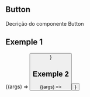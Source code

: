 
<Meta title="Components/Button" component={Button}/>


## Button
Decrição do componente Button

<ArgsTable of={Button}/>

## Exemple 1

<Canvas>
    <Story
        name='Button exemple 1'
        args={{children: 'Texto botão 1'}}>
    {(args) => <Button {...args}/>}
    </Story>
</Canvas>

## Exemple 2

<Canvas>
    <Story
        name='Button exemple 2'
        args={{children: 'Texto botão 2'}}>
    {(args) => <Button {...args}/>}
    </Story>
</Canvas>